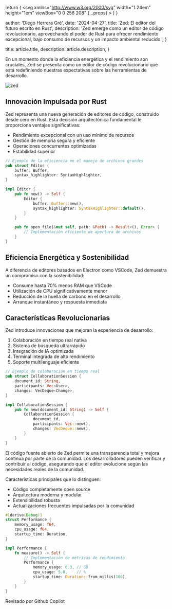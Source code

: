 
  return (
    <svg
      xmlns="http://www.w3.org/2000/svg"
      width="1.24em"
      height="1em"
      viewBox="0 0 256 208"
      {...props}
    >
      <path d="M205.28 31.36c14.096 14.88 20.016 35.2 22.512 63.68c6.626 0 12.805 1.47 16.976 7.152l7.792 10.56A17.55 17.55 0 0 1 256 123.2v28.688c-.008 3.704-1.843 7.315-4.832 9.504C215.885 187.222 172.35 208 128 208c-49.066 0-98.19-28.273-123.168-46.608c-2.989-2.189-4.825-5.8-4.832-9.504V123.2c0-3.776 1.2-7.424 3.424-10.464l7.792-10.544c4.173-5.657 10.38-7.152 16.992-7.152c2.496-28.48 8.4-48.8 22.512-63.68C77.331 3.165 112.567.06 127.552 0H128c14.72 0 50.4 2.88 77.28 31.36m-77.264 47.376c-3.04 0-6.544.176-10.272.544c-1.312 4.896-3.248 9.312-6.08 12.128c-11.2 11.2-24.704 12.928-31.936 12.928c-6.802 0-13.927-1.42-19.744-5.088c-5.502 1.808-10.786 4.415-11.136 10.912c-.586 12.28-.637 24.55-.688 36.824c-.026 6.16-.05 12.322-.144 18.488c.024 3.579 2.182 6.903 5.44 8.384C79.936 185.92 104.976 192 128.016 192c23.008 0 48.048-6.08 74.512-18.144c3.258-1.48 5.415-4.805 5.44-8.384c.317-18.418.062-36.912-.816-55.312h.016c-.342-6.534-5.648-9.098-11.168-10.912c-5.82 3.652-12.927 5.088-19.728 5.088c-7.232 0-20.72-1.728-31.936-12.928c-2.832-2.816-4.768-7.232-6.08-12.128a106 106 0 0 0-10.24-.544m-26.941 43.93c5.748 0 10.408 4.66 10.408 10.409v19.183c0 5.749-4.66 10.409-10.408 10.409s-10.408-4.66-10.408-10.409v-19.183c0-5.748 4.66-10.408 10.408-10.408m53.333 0c5.749 0 10.409 4.66 10.409 10.409v19.183c0 5.749-4.66 10.409-10.409 10.409c-5.748 0-10.408-4.66-10.408-10.409v-19.183c0-5.748 4.66-10.408 10.408-10.408M81.44 28.32c-11.2 1.12-20.64 4.8-25.44 9.92c-10.4 11.36-8.16 40.16-2.24 46.24c4.32 4.32 12.48 7.2 21.28 7.2c6.72 0 19.52-1.44 30.08-12.16c4.64-4.48 7.52-15.68 7.2-27.04c-.32-9.12-2.88-16.64-6.72-19.84c-4.16-3.68-13.6-5.28-24.16-4.32m68.96 4.32c-3.84 3.2-6.4 10.72-6.72 19.84c-.32 11.36 2.56 22.56 7.2 27.04c10.56 10.72 23.36 12.16 30.08 12.16c8.8 0 16.96-2.88 21.28-7.2c5.92-6.08 8.16-34.88-2.24-46.24c-4.8-5.12-14.24-8.8-25.44-9.92c-10.56-.96-20 .64-24.16 4.32M128 56c-2.56 0-5.6.16-8.96.48c.32 1.76.48 3.68.64 5.76c0 1.44 0 2.88-.16 4.48c3.2-.32 5.92-.32 8.48-.32s5.28 0 8.48.32c-.16-1.6-.16-3.04-.16-4.48c.16-2.08.32-4 .64-5.76c-3.36-.32-6.4-.48-8.96-.48"></path>
    </svg>
  )
}

  author: 'Diego Herrera Gré',
  date: '2024-04-27',
  title: 'Zed: El editor del futuro escrito en Rust',
  description:
    'Zed emerge como un editor de código revolucionario, aprovechando el poder de Rust para ofrecer rendimiento excepcional, bajo consumo de recursos y un impacto ambiental reducido.',
}

  title: article.title,
  description: article.description,
}


En un momento donde la eficiencia energética y el rendimiento son cruciales, Zed se presenta como un editor de código revolucionario que está redefiniendo nuestras expectativas sobre las herramientas de desarrollo.

<Image src={zed} alt="zed" quality={75} />

## Innovación Impulsada por Rust

Zed representa una nueva generación de editores de código, construido desde cero en Rust. Esta decisión arquitectónica fundamental le proporciona ventajas significativas:

- Rendimiento excepcional con un uso mínimo de recursos
- Gestión de memoria segura y eficiente
- Operaciones concurrentes optimizadas
- Estabilidad superior

```rust
// Ejemplo de la eficiencia en el manejo de archivos grandes
pub struct Editor {
    buffer: Buffer,
    syntax_highlighter: SyntaxHighlighter,
}

impl Editor {
    pub fn new() -> Self {
        Editor {
            buffer: Buffer::new(),
            syntax_highlighter: SyntaxHighlighter::default(),
        }
    }

    pub fn open_file(&mut self, path: &Path) -> Result<(), Error> {
        // Implementación eficiente de apertura de archivos
    }
}
```

## Eficiencia Energética y Sostenibilidad

A diferencia de editores basados en Electron como VSCode, Zed demuestra un compromiso con la sostenibilidad:

- Consume hasta 70% menos RAM que VSCode
- Utilización de CPU significativamente menor
- Reducción de la huella de carbono en el desarrollo
- Arranque instantáneo y respuesta inmediata

## Características Revolucionarias

Zed introduce innovaciones que mejoran la experiencia de desarrollo:

1. Colaboración en tiempo real nativa
2. Sistema de búsqueda ultrarrápido
3. Integración de IA optimizada
4. Terminal integrada de alto rendimiento
5. Soporte multilenguaje eficiente

```rust
// Ejemplo de colaboración en tiempo real
pub struct CollaborationSession {
    document_id: String,
    participants: Vec<User>,
    changes: VecDeque<Change>,
}

impl CollaborationSession {
    pub fn new(document_id: String) -> Self {
        CollaborationSession {
            document_id,
            participants: Vec::new(),
            changes: VecDeque::new(),
        }
    }
}
```

El código fuente abierto de Zed permite una transparencia total y mejora continua por parte de la comunidad. Los desarrolladores pueden verificar y contribuir al código, asegurando que el editor evolucione según las necesidades reales de la comunidad.

Características principales que lo distinguen:

- Código completamente open source
- Arquitectura moderna y modular
- Extensibilidad robusta
- Actualizaciones frecuentes impulsadas por la comunidad

```rust
#[derive(Debug)]
struct Performance {
    memory_usage: f64,
    cpu_usage: f64,
    startup_time: Duration,
}

impl Performance {
    fn measure() -> Self {
        // Implementación de métricas de rendimiento
        Performance {
            memory_usage: 0.3, // GB
            cpu_usage: 5.0,    // %
            startup_time: Duration::from_millis(100),
        }
    }
}
```

<div className="flex items-center gap-2 rounded-lg bg-gray-100 px-6 py-4 dark:bg-gray-800">
  <span className="text-sm font-medium text-gray-700 dark:text-gray-300">
    Revisado por Github Copilot
  </span>
  <LogosGithubCopilot
    width="32"
    height="32"
    alt="logo copilot"
    className="color-inverse text-black dark:invert"
  />
</div>
